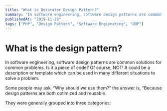 ```yaml
---
title: "What is Decorator Design Pattern?"
summary: "In software engineering, software design patterns are common solutions for common problems. Is it a piece of code? Of course, NOT! It could be a description or template which can be used in many different situations to solve a problem."
publishedAt: "2019-11-28"
tags: ["PHP", "Design Pattern", "Software Engineering", "OOP"]
---
```


# What is the design pattern?

In software engineering, software design patterns are common solutions for common problems. Is it a piece of code? Of course, NOT! It could be a description or template which can be used in many different situations to solve a problem.

Some people may ask, “Why should we use them?” the answer is, “Because design patterns are both optimized and reusable.

They were generally grouped into three categories:
